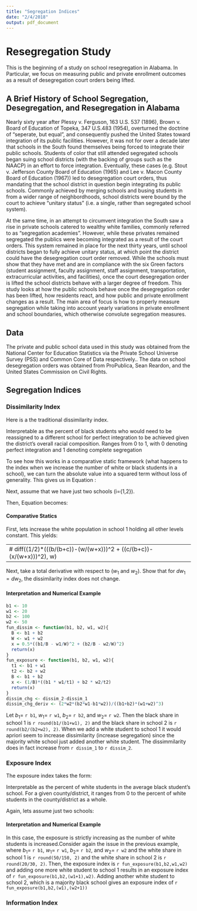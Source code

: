 ```yaml
---
title: "Segregation Indices"
date: "2/4/2018"
output: pdf_document
---
```

# Resegregation Study
This is the beginning of a study on school resegregation in Alabama. In Particular, we focus on measuring public and private enrollment outcomes as a result of desegregation court orders being lifted.

## A Brief History of School Segregation, Desegregation, and Resegregation in Alabama
Nearly sixty year after Plessy v. Ferguson, 163 U.S. 537 (1896), Brown v. Board of Education of Topeka, 347 U.S.483 (1954), overturned the doctrine of "seperate, but equal", and consequently pushed the United States toward integration of its public facilities. However, it was not for over a decade later that schools in the South found themselves being forced to integrate their public schools. Students of color that still attended segregated schools began suing school districts (with the backing of groups such as the NAACP) in an effort to force integration. Eventually, these cases (e.g. Stout v. Jefferson County Board of Education (1965) and Lee v. Macon County Board of Education (1967)) led to desegregation court orders, thus mandating that the school district in question begin integrating its public schools. Commonly achieved by merging schools and busing students in from a wider range of neighbordhoods, school districts were bound by the court to achieve "unitary status" (i.e. a single, rather than segregated school system). 

At the same time, in an attempt to circumvent integration the South saw a rise in private schools catered to wealthy white families, commonly referred to as "segregation academies". However, while these privates remained segregated the publics were becoming integrated as a result of the court orders. This system remained in place for the next thirty years, until school districts began to fully achieve unitary status, at which point the district could have the desegregation court order removed. While the schools must show that they have met and are in compliance with the six Green factors (student assignment, faculty assignment, staff assignment, transportation, extracurricular activities, and facilities), once the court desegregation order is lifted the school districts behave with a larger degree of freedom. This study looks at how the public schools behave once the desegregation order has been lifted, how residents react, and how public and private enrollment changes as a result. The main area of focus is how to properly measure segregation while taking into account yearly variations in private enrollment and school boundaries, which otherwise convolute segregation measures.

## Data
The private and public school data used in this study was obtained from the National Center for Education Statistics via the Private School Universe Survey (PSS) and Common Core of Data respectively.. The data on school desegregation orders was obtained from ProPublica, Sean Reardon, and the United States Commission on Civil Rights.

## Segregation Indices

### Dissimilarity Index

Here is a the traditional dissimilarity index. 

\begin{equation}\label{dissim:base} D_t=\frac{1}{2}\sum_{i=1}^{n}\left|\frac{b_{it}}{B_{t}}-\frac{w_{it}}{W_{t}}\right|\end{equation}

Interpretable as the percent of black students who would need to be reassigned to a different school for perfect integration to be achieved given the district’s overall racial composition. Ranges from 0 to 1, with 0 denoting perfect integration and 1 denoting
complete segregation

To see how this works in a comparative static framework (what happens to the index when we increase the number of white or black students in a school), we can turn the absolute value into a squared term without loss of generality. This gives us in Equation \ref{dissim:squared}:

\begin{equation}\label{dissim:squared} D=\frac{1}{2}\sum_{i=1}^{n}\left(\frac{b_{i}}{B}-\frac{w_{i}}{W}\right)^{2}\end{equation}

Next, assume that we have just two schools (i={1,2}).

Then, Equation \ref{dissim:squared} becomes:

\begin{equation}\label{dissim:twoSchools}
DT = \frac{1}{2} \left(\left(\frac{b_1}{b_1+b_2} - \frac{w_1}{w_1 + w_2} \right)^2 + \left(\frac{b_2}{b_1+b_2} - \frac{w_2}{w_1 + w_2} \right)^2 \right)
\end{equation}

#### Comparative Statics

First, lets increase the white population in school 1 holding all other levels constant. This yields:

\begin{equation}\label{dissim:diffwhite}
\frac{\partial D}{\partial{w_{1}}}= \frac{2w_{2}(b_{2}w_{1}-b_{1}w_{2})}{(b_{1}+b_{2})(w_{1}+w_{2})^{3}} dw_1
\end{equation}

\begin{align*}
\frac{\partial D}{\partial{w_{1}}} &=
  \begin{cases}
   > 0        & \text{if } \frac{b_1}{w_1}<\frac{b_2}{w_2} \\
   = 0        & \text{if } \frac{b_1}{w_1}=\frac{b_2}{w_2} \\
   < 0        & \text{if } \frac{b_1}{w_1}>\frac{b_2}{w_2}
  \end{cases}
\end{align*}

---
# diff((1/2)*(((b/(b+c))-(w/(w+x)))^2 + ((c/(b+c))-(x/(w+x)))^2), w)
---

Next, take a total derivative with respect to ($w_1$ and $w_2$). Show that for $dw_1=dw_2$, the dissimilarity index does not change.

#### Interpretation and Numerical Example
```r
b1 <- 10
w1 <- 20
b2 <- 100
w2 <- 50
fun_dissim <- function(b1, b2, w1, w2){
  B <- b1 + b2
  W <- w1 + w2
  x = 0.5*((b1/B - w1/W)^2 + (b2/B - w2/W)^2)
  return(x)
}
fun_exposure <- function(b1, b2, w1, w2){
  t1 <- b1 + w1
  t2 <- b2 + w2
  B <- b1 + b2
  x <- (1/B)*((b1 * w1/t1) + b2 * w2/t2)
  return(x)
}
dissim_chg <- dissim_2-dissim_1
dissim_chg_deriv <- (2*w2*(b2*w1-b1*w2))/((b1+b2)*(w1+w2)^3)
```

Let  $b_{1} =$ `r b1`, $w_{1} =$ `r w1`, $b_{2} =$ `r b2`, and $w_{2} =$ `r w2`. Then the black share in school 1 is `r round(b1/(b1+w1), 2)` and the black share in school 2 is `r round(b2/(b2+w2), 2)`. When we add a white student to school 1 it would apriori seem to increase dissimilarity (increase segregation) since the majority white school just added another white student. The dissimmilarity does in fact increase from `r dissim_1` to `r dissim_2`. 

### Exposure Index

The exposure index takes the form:

\begin{equation}\label{exposure:base} E =\frac{1}{B}\sum_{i=1}^{n}b_{i}*\frac{w_{i}}{t_{i}} \end{equation}

Interpretable as the percent of white students in the average black student’s school. For a given county/district, it ranges from 0 to the percent of white students in the county/district as a whole.

Again, lets assume just two schools:

\begin{equation}\label{exposure:two} 
E = \frac{1}{b_{1}+b_{2}}\left(b_{1}\frac{w_{1}}{w_{1}+b_{1}} + b_{2}\frac{w_{2}}{w_{2}+b_{2}} \right)
\end{equation}

\begin{equation}\label{exposure:deriv}
\frac{\partial E}{\partial w_1} = \frac{b_{1}^2}{(b_{1}+b_{2})(b_{1}+w_{1})^2}dw_{1}
\end{equation}

\begin{align*}
\frac{\partial E}{\partial{w_{1}}} &=
  \begin{cases}
   = 0        & \text{if } b_{1} = 0 \\
   > 0        & \text{if } b_{1} > 0 
  \end{cases}
\end{align*}

#### Interpretation and Numerical Example

In this case, the exposure is strictly increasing as the number of white students is increased.Consider again the issue in the previous example, where $b_{1} =$ `r b1`, $w_{1} =$ `r w1`, $b_{2} =$ `r b2`, and $w_{2} =$ `r w2` and the white share in school 1 is `r round(50/150, 2)` and the white share in school 2 is `r round(20/30, 2)`. Then, the exposure index is `r fun_exposure(b1,b2,w1,w2)` and adding one more white student to school 1 results in an exposure index of  `r fun_exposure(b1,b2,(w1+1),w2)`. Adding another white student to school 2, which is a majority black school gives an exposure index of `r fun_exposure(b1,b2,(w1),(w2+1))`

### Information Index
